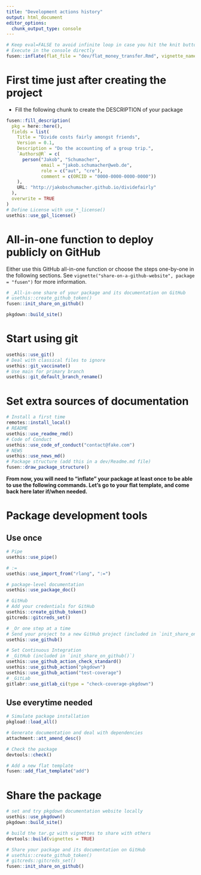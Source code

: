 ```yaml
---
title: "Development actions history"
output: html_document
editor_options: 
  chunk_output_type: console
---
```


```r
# Keep eval=FALSE to avoid infinite loop in case you hit the knit button
# Execute in the console directly
fusen::inflate(flat_file = "dev/flat_money_transfer.Rmd", vignette_name = "Divide costs fairly amongst friends", overwrite = TRUE, clean = TRUE)
```


# First time just after creating the project

- Fill the following chunk to create the DESCRIPTION of your package

```r
fusen::fill_description(
  pkg = here::here(),
  fields = list(
    Title = "Divide costs fairly amongst friends",
    Version = 0.1,
    Description = "Do the accounting of a group trip.",
    `Authors@R` = c(
      person("Jakob", "Schumacher", 
             email = "jakob.schumacher@web.de", 
             role = c("aut", "cre"), 
             comment = c(ORCID = "0000-0000-0000-0000"))
    ),
    URL: "http://jakobschumacher.github.io/dividefairly"
  ),
  overwrite = TRUE
)
# Define License with use_*_license()
usethis::use_gpl_license()
```

# All-in-one function to deploy publicly on GitHub

Either use this GitHub all-in-one function or choose the steps one-by-one in the following sections.
See `vignette("share-on-a-github-website", package = "fusen")` for more information.

```r
# _All-in-one share of your package and its documentation on GitHub
# usethis::create_github_token()
fusen::init_share_on_github()

pkgdown::build_site()
```


# Start using git

```r
usethis::use_git()
# Deal with classical files to ignore
usethis::git_vaccinate()
# Use main for primary branch
usethis::git_default_branch_rename()
```

# Set extra sources of documentation

```r
# Install a first time
remotes::install_local()
# README
usethis::use_readme_rmd()
# Code of Conduct
usethis::use_code_of_conduct("contact@fake.com")
# NEWS
usethis::use_news_md()
# Package structure (add this in a dev/Readme.md file)
fusen::draw_package_structure()
```

**From now, you will need to "inflate" your package at least once to be able to use the following commands. Let's go to your flat template, and come back here later if/when needed.**


# Package development tools
## Use once

```r
# Pipe
usethis::use_pipe()

# :=
usethis::use_import_from("rlang", ":=")

# package-level documentation
usethis::use_package_doc()

# GitHub
# Add your credentials for GitHub
usethis::create_github_token()
gitcreds::gitcreds_set()

# _Or one step at a time
# Send your project to a new GitHub project (included in `init_share_on_github()`)
usethis::use_github()

# Set Continuous Integration
# _GitHub (included in `init_share_on_github()`)
usethis::use_github_action_check_standard()
usethis::use_github_action("pkgdown")
usethis::use_github_action("test-coverage")
# _GitLab
gitlabr::use_gitlab_ci(type = "check-coverage-pkgdown")
```

## Use everytime needed

```r
# Simulate package installation
pkgload::load_all()

# Generate documentation and deal with dependencies
attachment::att_amend_desc()

# Check the package
devtools::check()

# Add a new flat template
fusen::add_flat_template("add")
```

# Share the package

```r
# set and try pkgdown documentation website locally
usethis::use_pkgdown()
pkgdown::build_site()

# build the tar.gz with vignettes to share with others
devtools::build(vignettes = TRUE)

# Share your package and its documentation on GitHub
# usethis::create_github_token()
# gitcreds::gitcreds_set()
fusen::init_share_on_github()
```

